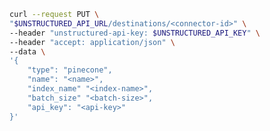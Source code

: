 ```bash REST (Change)
curl --request PUT \
"$UNSTRUCTURED_API_URL/destinations/<connector-id>" \
--header "unstructured-api-key: $UNSTRUCTURED_API_KEY" \
--header "accept: application/json" \
--data \
'{
    "type": "pinecone",
    "name": "<name>",
    "index_name" "<index-name>", 
    "batch_size" "<batch-size>",
    "api_key": "<api-key>" 
}'
```